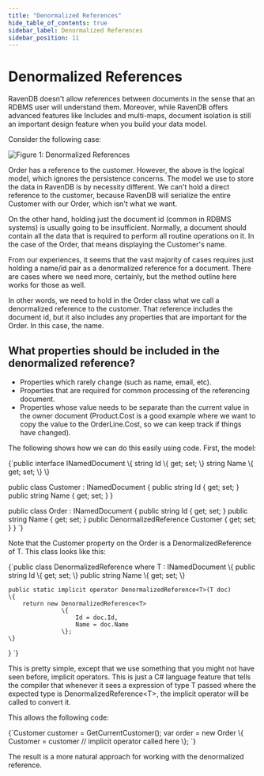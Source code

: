 ```yaml
---
title: "Denormalized References"
hide_table_of_contents: true
sidebar_label: Denormalized References
sidebar_position: 11
---
```



# Denormalized References

RavenDB doesn't allow references between documents in the sense that an RDBMS user will understand them. Moreover, while RavenDB offers advanced features like Includes and multi-maps, document isolation is still an important design feature when you build your data model.

Consider the following case:

![Figure 1: Denormalized References](./assets/denormalized_references_faq.png)

Order has a reference to the customer. However, the above is the logical model, which ignores the persistence concerns. The model we use to store the data in RavenDB is by necessity different. We can't hold a direct reference to the customer, because RavenDB will serialize the entire Customer with our Order, which isn't what we want.

On the other hand, holding just the document id (common in RDBMS systems) is usually going to be insufficient. Normally, a document should contain all the data that is required to perform all routine operations on it. In the case of the Order, that means displaying the Customer's name.

<Admonition type="note" title="">
From our experiences, it seems that the vast majority of cases requires just holding a name/id pair as a denormalized reference for a document. There are cases where we need more, certainly, but the method outline here works for those as well.
</Admonition>

In other words, we need to hold in the Order class what we call a denormalized reference to the customer. That reference includes the document id, but it also includes any properties that are important for the Order. In this case, the name.

## What properties should be included in the denormalized reference?

* Properties which rarely change (such as name, email, etc).
* Properties that are required for common processing of the referencing document.
* Properties whose value needs to be separate than the current value in the owner document (Product.Cost is a good example where we want to copy the value to the OrderLine.Cost, so we can keep track if things have changed).

The following shows how we can do this easily using code. First, the model:

<TabItem value="denormalized_references_1" label="denormalized_references_1">
<CodeBlock language="csharp">
{`public interface INamedDocument
\{
	string Id \{ get; set; \}
	string Name \{ get; set; \}
\}

public class Customer : INamedDocument
\{
	public string Id \{ get; set; \}
	public string Name \{ get; set; \}
\}

public class Order : INamedDocument
\{
	public string Id \{ get; set; \}
	public string Name \{ get; set; \}
	public DenormalizedReference<Customer> Customer \{ get; set; \}
\}
`}
</CodeBlock>
</TabItem>

Note that the Customer property on the Order is a DenormalizedReference of T. This class looks like this:

<TabItem value="denormalized_references_2" label="denormalized_references_2">
<CodeBlock language="csharp">
{`public class DenormalizedReference<T> where T : INamedDocument
\{
	public string Id \{ get; set; \}
	public string Name \{ get; set; \}

	public static implicit operator DenormalizedReference<T>(T doc)
	\{
		return new DenormalizedReference<T>
				   \{
					   Id = doc.Id,
					   Name = doc.Name
				   \};
	\}
\}
`}
</CodeBlock>
</TabItem>

This is pretty simple, except that we use something that you might not have seen before, implicit operators. This is just a C# language feature that tells the compiler that whenever it sees a expression of type T passed where the expected type is DenormalizedReference&lt;T&gt;, the implicit operator will be called to convert it.

This allows the following code:

<TabItem value="denormalized_references_3" label="denormalized_references_3">
<CodeBlock language="csharp">
{`Customer customer = GetCurrentCustomer();
var order = new Order
\{
	Customer = customer // implicit operator called here
\};
`}
</CodeBlock>
</TabItem>

The result is a more natural approach for working with the denormalized reference.
